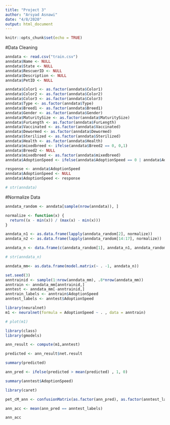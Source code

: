 ```yaml
---
title: "Project 3"
author: "Arsyad Asnawi"
date: "4/8/2020"
output: html_document
---
```


```r
knitr::opts_chunk$set(echo = TRUE)
```

#Data Cleaning
```r
anndata <- read.csv("train.csv")
anndata$Name <- NULL
anndata$State <- NULL
anndata$RescuerID <- NULL
anndata$Description <- NULL
anndata$PetID <- NULL

anndata$Color1 <- as.factor(anndata$Color1)
anndata$Color2 <- as.factor(anndata$Color2)
anndata$Color3 <- as.factor(anndata$Color3)
anndata$Type <- as.factor(anndata$Type)
anndata$Breed1 <- as.factor(anndata$Breed1)
anndata$Gender <- as.factor(anndata$Gender)
anndata$MaturitySize <- as.factor(anndata$MaturitySize)
anndata$FurLength <- as.factor(anndata$FurLength)
anndata$Vaccinated <- as.factor(anndata$Vaccinated)
anndata$Dewormed <- as.factor(anndata$Dewormed)
anndata$Sterilized <- as.factor(anndata$Sterilized)
anndata$Health <- as.factor(anndata$Health)
anndata$mixedbreed <- ifelse(anndata$Breed2 == 0, 0,1)
anndata$Breed2 <- NULL
anndata$mixedbreed <- as.factor(anndata$mixedbreed)
anndata$AdoptionSpeed <- ifelse(anndata$AdoptionSpeed == 0 | anndata$AdoptionSpeed == 1 | anndata$AdoptionSpeed == 2, 0,1 )

response <- anndata$AdoptionSpeed
anndata$AdoptionSpeed <- NULL
anndata$AdoptionSpeed <- response

# str(anndata)
```

#Normalize Data
```r
anndata_random <- anndata[sample(nrow(anndata)), ]

normalize <- function(x) { 
  return((x - min(x)) / (max(x) - min(x)))
}

anndata_n1 <- as.data.frame(lapply(anndata_random[2], normalize))
anndata_n2 <- as.data.frame(lapply(anndata_random[14:17], normalize))

anndata_n <- data.frame(c(anndata_random[1], anndata_n1, anndata_random[3:13], anndata_n2, anndata_random[18:19]))

# str(anndata_n)
```
```r
anndata_mm<- as.data.frame(model.matrix(~ . -1, anndata_n))
```


```r
set.seed(3)
anntrainid <- sample(1:nrow(anndata_mm), .8*nrow(anndata_mm))
anntrain <- anndata_mm[anntrainid,]
anntest <- anndata_mm[-anntrainid,]
anntrain_labels <- anntrain$AdoptionSpeed
anntest_labels <- anntest$AdoptionSpeed
```

```r
library(neuralnet)
m1 <- neuralnet(formula = AdoptionSpeed ~ . , data = anntrain)

# plot(m1)
```

```r
library(class)
library(gmodels)

ann_result <- compute(m1,anntest)

predicted <- ann_result$net.result

summary(predicted)

ann_pred <- ifelse(predicted > mean(predicted) , 1, 0)

summary(anntest$AdoptionSpeed)

library(caret)

pet_cM_ann <- confusionMatrix(as.factor(ann_pred), as.factor(anntest_labels))

ann_acc <- mean(ann_pred == anntest_labels)

ann_acc

```



